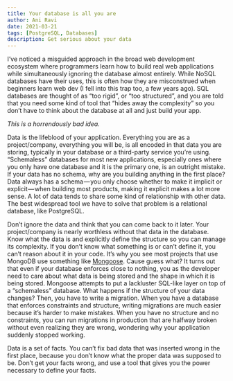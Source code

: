 ```yaml
---
title: Your database is all you are
author: Ani Ravi
date: 2021-03-21
tags: [PostgreSQL, Databases]
description: Get serious about your data
---
```


I’ve noticed a misguided approach in the broad web development ecosystem where programmers learn how to build real web applications while simultaneously ignoring the database almost entirely. While NoSQL databases have their uses, this is often how they are misconstrued when beginners learn web dev (I fell into this trap too, a few years ago). SQL databases are thought of as “too rigid”, or “too structured”, and you are told that you need some kind of tool that “hides away the complexity” so you don’t have to think about the database at all and just build your app.

_This is a horrendously bad idea._

Data is the lifeblood of your application. Everything you are as a project/company, everything you will be, is all encoded in that data you are storing, typically in your database or a third-party service you’re using. “Schemaless” databases for most new applications, especially ones where you only have one database and it is the primary one, is an outright mistake. If your data has no schema, why are you building anything in the first place? Data always has a schema — you only choose whether to make it implicit or explicit — when building most products, making it explicit makes a lot more sense. A lot of data tends to share some kind of relationship with other data. The best widespread tool we have to solve that problem is a relational database, like PostgreSQL.

Don’t ignore the data and think that you can come back to it later. Your project/company is nearly worthless without that data in the database. Know what the data is and explicitly define the structure so you can manage its complexity. If you don’t know what something is or can’t define it, you can’t reason about it in your code. It’s why you see most projects that use MongoDB use something like [Mongoose](https://mongoosejs.com/). Cause guess what? It turns out that even if your database enforces close to nothing, you as the developer need to care about what data is being stored and the shape in which it is being stored. Mongoose attempts to put a lackluster SQL-like layer on top of a “schemaless” database. What happens if the structure of your data changes? Then, you have to write a migration. When you have a database that enforces constraints and structure, writing migrations are much easier because it’s harder to make mistakes. When you have no structure and no constraints, you can run migrations in production that are halfway broken without even realizing they are wrong, wondering why your application suddenly stopped working.

Data is a set of facts. You can’t fix bad data that was inserted wrong in the first place, because you don’t know what the proper data was supposed to be. Don’t get your facts wrong, and use a tool that gives you the power necessary to define your facts.
